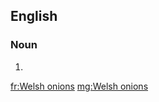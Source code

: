 ==English==

===Noun===
{{head|en|plural}}

# {{plural of|Welsh onion|lang=en|nocat=1}}

[[fr:Welsh onions]]
[[mg:Welsh onions]]